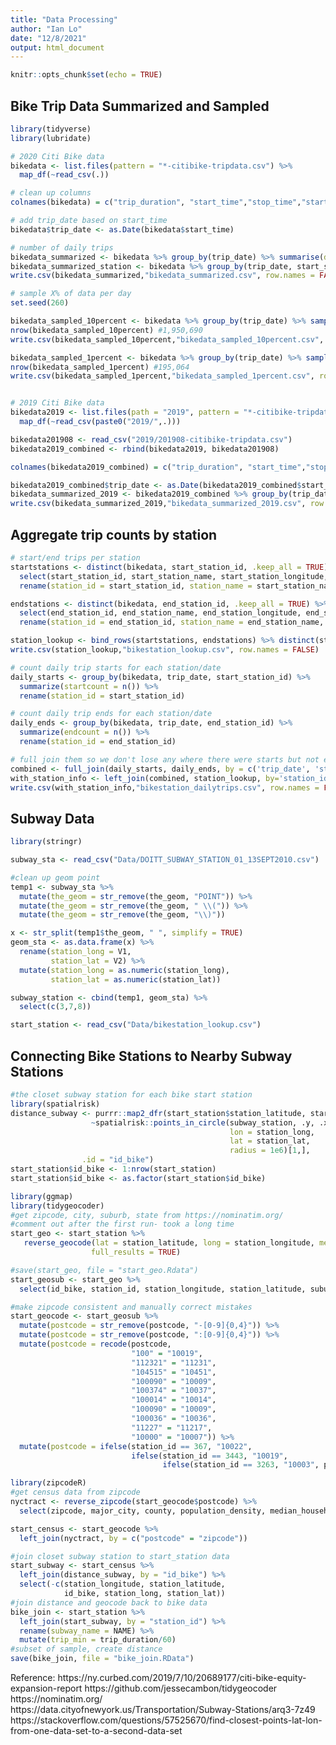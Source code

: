 ```yaml
---
title: "Data Processing"
author: "Ian Lo"
date: "12/8/2021"
output: html_document
---
```


```r
knitr::opts_chunk$set(echo = TRUE)
```


## Bike Trip Data Summarized and Sampled
```r

library(tidyverse)
library(lubridate)

# 2020 Citi Bike data
bikedata <- list.files(pattern = "*-citibike-tripdata.csv") %>%
  map_df(~read_csv(.))

# clean up columns
colnames(bikedata) = c("trip_duration", "start_time","stop_time","start_station_id","start_station_name","start_station_latitude","start_station_longitude","end_station_id","end_station_name","end_station_latitude","end_station_longitude","bike_id","user_type","birth_year","gender")

# add trip_date based on start_time
bikedata$trip_date <- as.Date(bikedata$start_time)

# number of daily trips
bikedata_summarized <- bikedata %>% group_by(trip_date) %>% summarise(daily_trips = n())
bikedata_summarized_station <- bikedata %>% group_by(trip_date, start_station_name) %>% summarise(daily_trips = n())
write.csv(bikedata_summarized,"bikedata_summarized.csv", row.names = FALSE)

# sample X% of data per day
set.seed(260)

bikedata_sampled_10percent <- bikedata %>% group_by(trip_date) %>% sample_frac(0.1)
nrow(bikedata_sampled_10percent) #1,950,690
write.csv(bikedata_sampled_10percent,"bikedata_sampled_10percent.csv", row.names = FALSE)

bikedata_sampled_1percent <- bikedata %>% group_by(trip_date) %>% sample_frac(0.01)
nrow(bikedata_sampled_1percent) #195,064
write.csv(bikedata_sampled_1percent,"bikedata_sampled_1percent.csv", row.names = FALSE)


# 2019 Citi Bike data
bikedata2019 <- list.files(path = "2019", pattern = "*-citibike-tripdata.csv") %>%
  map_df(~read_csv(paste0("2019/",.)))

bikedata201908 <- read_csv("2019/201908-citibike-tripdata.csv")
bikedata2019_combined <- rbind(bikedata2019, bikedata201908)

colnames(bikedata2019_combined) = c("trip_duration", "start_time","stop_time","start_station_id","start_station_name","start_station_latitude","start_station_longitude","end_station_id","end_station_name","end_station_latitude","end_station_longitude","bike_id","user_type","birth_year","gender")

bikedata2019_combined$trip_date <- as.Date(bikedata2019_combined$start_time)
bikedata_summarized_2019 <- bikedata2019_combined %>% group_by(trip_date) %>% summarise(daily_trips = n())
write.csv(bikedata_summarized_2019,"bikedata_summarized_2019.csv", row.names = FALSE)

```


## Aggregate trip counts by station

```r
# start/end trips per station
startstations <- distinct(bikedata, start_station_id, .keep_all = TRUE) %>%
  select(start_station_id, start_station_name, start_station_longitude, start_station_latitude) %>%
  rename(station_id = start_station_id, station_name = start_station_name, station_longitude=start_station_longitude, station_latitude = start_station_latitude)

endstations <- distinct(bikedata, end_station_id, .keep_all = TRUE) %>%
  select(end_station_id, end_station_name, end_station_longitude, end_station_latitude) %>%
  rename(station_id = end_station_id, station_name = end_station_name, station_longitude=end_station_longitude, station_latitude = end_station_latitude)

station_lookup <- bind_rows(startstations, endstations) %>% distinct(station_id, .keep_all = TRUE)
write.csv(station_lookup,"bikestation_lookup.csv", row.names = FALSE)

# count daily trip starts for each station/date
daily_starts <- group_by(bikedata, trip_date, start_station_id) %>%
  summarize(startcount = n()) %>%
  rename(station_id = start_station_id)

# count daily trip ends for each station/date
daily_ends <- group_by(bikedata, trip_date, end_station_id) %>%
  summarize(endcount = n()) %>%
  rename(station_id = end_station_id)

# full join them so we don't lose any where there were starts but not ends and vice versa
combined <- full_join(daily_starts, daily_ends, by = c('trip_date', 'station_id'))
with_station_info <- left_join(combined, station_lookup, by='station_id')
write.csv(with_station_info,"bikestation_dailytrips.csv", row.names = FALSE)
```

## Subway Data

```r
library(stringr)

subway_sta <- read_csv("Data/DOITT_SUBWAY_STATION_01_13SEPT2010.csv")

#clean up geom point 
temp1 <- subway_sta %>%
  mutate(the_geom = str_remove(the_geom, "POINT")) %>%
  mutate(the_geom = str_remove(the_geom, " \\(")) %>%
  mutate(the_geom = str_remove(the_geom, "\\)")) 

x <- str_split(temp1$the_geom, " ", simplify = TRUE)
geom_sta <- as.data.frame(x) %>%
  rename(station_long = V1,
         station_lat = V2) %>%
  mutate(station_long = as.numeric(station_long),
         station_lat = as.numeric(station_lat))

subway_station <- cbind(temp1, geom_sta) %>%
  select(c(3,7,8))
```

```r
start_station <- read_csv("Data/bikestation_lookup.csv")
```

## Connecting Bike Stations to Nearby Subway Stations
```r
#the closet subway station for each bike start station
library(spatialrisk)
distance_subway <- purrr::map2_dfr(start_station$station_latitude, start_station$station_longitude, 
                  ~spatialrisk::points_in_circle(subway_station, .y, .x, 
                                                 lon = station_long, 
                                                 lat = station_lat, 
                                                 radius = 1e6)[1,], 
                .id = "id_bike")
start_station$id_bike <- 1:nrow(start_station) 
start_station$id_bike <- as.factor(start_station$id_bike)

library(ggmap)
library(tidygeocoder)
#get zipcode, city, suburb, state from https://nominatim.org/ 
#comment out after the first run- took a long time
start_geo <- start_station %>%
   reverse_geocode(lat = station_latitude, long = station_longitude, method = "osm", 
                  full_results = TRUE) 

#save(start_geo, file = "start_geo.Rdata")
start_geosub <- start_geo %>%
  select(id_bike, station_id, station_longitude, station_latitude, suburb, city, postcode) 

#make zipcode consistent and manually correct mistakes
start_geocode <- start_geosub %>%
  mutate(postcode = str_remove(postcode, "-[0-9]{0,4}")) %>%
  mutate(postcode = str_remove(postcode, ":[0-9]{0,4}")) %>%
  mutate(postcode = recode(postcode, 
                           "100" = "10019",
                           "112321" = "11231",
                           "104515" = "10451",
                           "100090" = "10009",
                           "100374" = "10037",
                           "100014" = "10014",
                           "100090" = "10009",
                           "100036" = "10036",
                           "11227" = "11217",
                           "10000" = "10007")) %>%
  mutate(postcode = ifelse(station_id == 367, "10022", 
                           ifelse(station_id == 3443, "10019",
                                  ifelse(station_id == 3263, "10003", postcode))))

library(zipcodeR)
#get census data from zipcode 
nyctract <- reverse_zipcode(start_geocode$postcode) %>%
  select(zipcode, major_city, county, population_density, median_household_income)

start_census <- start_geocode %>%
  left_join(nyctract, by = c("postcode" = "zipcode"))
```

```r
#join closet subway station to start_station data 
start_subway <- start_census %>%
  left_join(distance_subway, by = "id_bike") %>%
  select(-c(station_longitude, station_latitude, 
            id_bike, station_long, station_lat))
#join distance and geocode back to bike data 
bike_join <- start_station %>%
  left_join(start_subway, by = "station_id") %>%
  rename(subway_name = NAME) %>%
  mutate(trip_min = trip_duration/60) 
#subset of sample, create distance 
save(bike_join, file = "bike_join.RData")
```


Reference: 
https://ny.curbed.com/2019/7/10/20689177/citi-bike-equity-expansion-report
https://github.com/jessecambon/tidygeocoder 
https://nominatim.org/
https://data.cityofnewyork.us/Transportation/Subway-Stations/arq3-7z49
https://stackoverflow.com/questions/57525670/find-closest-points-lat-lon-from-one-data-set-to-a-second-data-set
